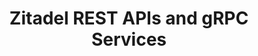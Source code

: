 ---
title: "Zitadel REST APIs and gRPC Services"
slug: "rest-apis-grpc-services"
description: "Master Zitadel's management APIs, use REST and gRPC endpoints, automate operations, and build custom integrations"
course: "complete-guide-zitadel"
section: "Advanced"
order: 19
publishedAt: 2025-07-10
isDraft: true
authors:
  - rawkode
---